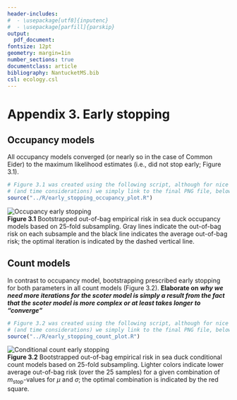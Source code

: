 ```yaml
---
header-includes:
#  - \usepackage[utf8]{inputenc} 
#  - \usepackage[parfill]{parskip}
output: 
  pdf_document:
fontsize: 12pt
geometry: margin=1in
number_sections: true
documentclass: article
bibliography: NantucketMS.bib
csl: ecology.csl
---
```

# Appendix 3. Early stopping

## Occupancy models

All occupancy models converged (or nearly so in the case of Common Eider) to the maximum likelihood estimates (i.e., did not stop early; Figure 3.1).

```r
# Figure 3.1 was created using the following script, although for nice formatting
# (and time considerations) we simply link to the final PNG file, below
source("../R/early_stopping_occupancy_plot.R")
```
![Occupancy early stopping](./Figures/early_stopping_occupancy.png)  
**Figure 3.1** Bootstrapped out-of-bag empirical risk in sea duck occupancy models based on 25-fold subsampling.  Gray lines indicate the out-of-bag risk on each subsample and the black line indicates the average out-of-bag risk; the optimal iteration is indicated by the dashed vertical line.

## Count models

In contrast to occupancy model, bootstrapping prescribed early stopping for both parameters in all count models (Figure 3.2).  **Elaborate on** **_why we need more iterations for the scoter model is simply a result from the fact that the scoter model is more complex or at least takes longer to "converge"_**

```r
# Figure 3.2 was created using the following script, although for nice formatting
# (and time considerations) we simply link to the final PNG file, below
source("../R/early_stopping_count_plot.R")
```
![Conditional count early stopping](./Figures/early_stopping_count.png)  
**Figure 3.2** Bootstrapped out-of-bag empirical risk in sea duck conditional count models based on 25-fold subsampling.  Lighter colors indicate lower average out-of-bag risk (over the 25 samples) for a given combination of *m*~stop~-values for $\mu$ and $\sigma$; the optimal combination is indicated by the red square. 
